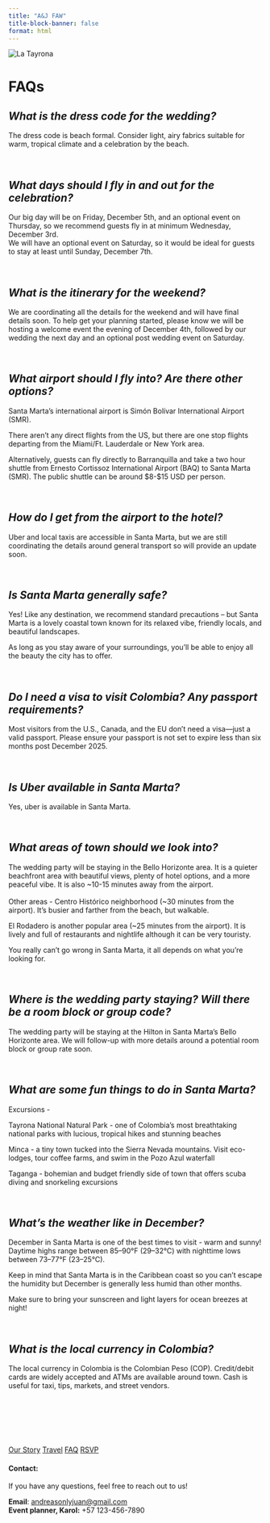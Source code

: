 ```yaml
---
title: "A&J FAW"
title-block-banner: false
format: html
---
```


![](images/faq.jpg "La Tayrona"){#home .full-width-image}




#  FAQs{.splash-title}


<div class="bleed-section bg-party pads faqs text-center">


#



::: {.accordion}

## *What is the dress code for the wedding?*

 
The dress code is beach formal. Consider light, airy fabrics suitable for warm, tropical climate and a celebration by the beach.
 

:::

<br> 

::: {.accordion}

## *What days should I fly in and out for the celebration?*

 
Our big day will be on Friday, December 5th, and an optional event on Thursday, so we recommend guests fly in at minimum Wednesday, December 3rd.
 <br>
We will have an optional event on Saturday, so it would be ideal for guests to stay at least until Sunday, December 7th.

 

:::

<br>


::: {.accordion}

## *What is the itinerary for the weekend?*

 
We are coordinating all the details for the weekend and will have final details soon. To help get your planning started, please know we will be hosting a welcome event the evening of December 4th, followed by our wedding the next day and an optional post wedding event on Saturday.
 

:::

<br>

::: {.accordion}

## *What airport should I fly into? Are there other options?*


 
Santa Marta’s international airport is Simón Bolívar International Airport (SMR).

There aren’t any direct flights from the US, but there are one stop flights departing from the Miami/Ft. Lauderdale or New York area. 

Alternatively, guests can fly directly to Barranquilla and take a two hour shuttle from Ernesto Cortissoz International Airport (BAQ) to Santa Marta (SMR). The public shuttle can be around $8-$15 USD per person.
 

:::

<br>

::: {.accordion}

## *How do I get from the airport to the hotel?*

 
Uber and local taxis are accessible in Santa Marta, but we are still coordinating the details around general transport so will provide an update soon. 
 



:::
<br>

::: {.accordion}

## *Is Santa Marta generally safe?*


 
Yes! Like any destination, we recommend standard precautions – but Santa Marta is a lovely coastal town known for its relaxed vibe, friendly locals, and beautiful landscapes. 

As long as you stay aware of your surroundings, you’ll be able to enjoy all the beauty the city has to offer.

 

:::

<br>

::: {.accordion}

## *Do I need a visa to visit Colombia? Any passport requirements?*


 
Most visitors from the U.S., Canada, and the EU don’t need a visa—just a valid passport. Please ensure your passport is not set to expire less than six months post December 2025.

 

:::

<br>

::: {.accordion}

## *Is Uber available in Santa Marta?*


 
Yes, uber is available in Santa Marta.

 

:::

<br>

::: {.accordion}

## *What areas of town should we look into?*

 

The wedding party will be staying in the Bello Horizonte area. It is a quieter beachfront area with beautiful views, plenty of hotel options, and a more peaceful vibe. It is also ~10-15 minutes away from the airport.
<br><br>
Other areas - 
Centro Histórico neighborhood (~30 minutes from the airport). It’s busier and farther from the beach, but walkable. 

El Rodadero is another popular area (~25 minutes from the airport). It is lively and full of restaurants and nightlife although it can be very touristy. 

You really can’t go wrong in Santa Marta, it all depends on what you’re looking for.

 

:::

<br>

::: {.accordion}

## *Where is the wedding party staying? Will there be a room block or group code?*

 
The wedding party will be staying at the Hilton in Santa Marta’s Bello Horizonte area. We will follow-up with more details around a potential room block or group rate soon. 

 

:::

<br>

::: {.accordion}

## *What are some fun things to do in Santa Marta?*

 
Excursions - 

Tayrona National Natural Park - one of Colombia’s most breathtaking national parks with lucious, tropical hikes and stunning beaches

Minca - a tiny town tucked into the Sierra Nevada mountains. Visit eco-lodges, tour coffee farms, and swim in the Pozo Azul waterfall

Taganga - bohemian and budget friendly side of town that offers scuba diving and snorkeling excursions 

 

:::

<br>

::: {.accordion}

## *What’s the weather like in December?*

 
December in Santa Marta is one of the best times to visit - warm and sunny! Daytime highs range between 85–90°F (29–32°C) with nighttime lows between 73–77°F (23–25°C). 

Keep in mind that Santa Marta is in the Caribbean coast so you can’t escape the humidity but December is generally less humid than other months.

Make sure to bring your sunscreen and light layers for ocean breezes at night!

 

:::

<br>

::: {.accordion}

## *What is the local currency in Colombia?*

 
The local currency in Colombia is the Colombian Peso (COP). Credit/debit cards are widely accepted and ATMs are available around town. Cash is useful for taxi, tips, markets, and street vendors.
 

:::

<br><br>

 </div>
 



:::{.text-center}
<br>
<br>

[Our Story](story.html){.theme-button} 
<!-- [Schedule](story.html){.theme-button}  -->
[Travel](travel.html){.theme-button}
[FAQ](faq.html){.theme-button}
[RSVP](story.html){.theme-button} 


#### Contact:

If you have any questions, feel free to reach out to us!

**Email**: [andreasonlyjuan@gmail.com](mailto:andreasonlyjuan@gmail.com) <BR>
**Event planner, Karol:** +57 123-456-7890

:::


<script>
document.addEventListener('DOMContentLoaded', function() {
  const accordions = document.querySelectorAll('.accordion');

  accordions.forEach((accordion) => {
    const header = accordion.querySelector('h3');
    header.addEventListener('click', function() {
      accordion.classList.toggle('open');
    });
  });
});
</script>

